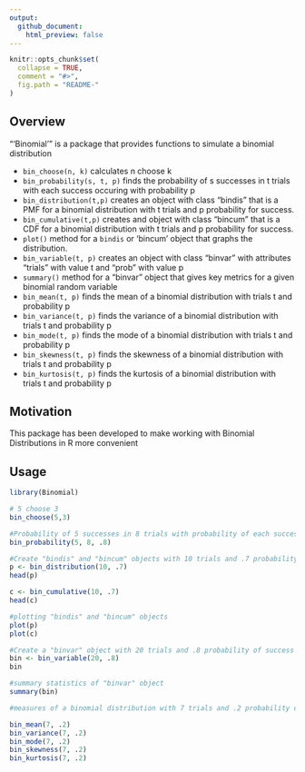 ```yaml
---
output:
  github_document:
    html_preview: false
---
```



```r
knitr::opts_chunk$set(
  collapse = TRUE,
  comment = "#>",
  fig.path = "README-"
)
```


## Overview

"'Binomial'" is a package that provides functions to simulate a binomial distribution

* `bin_choose(n, k)` calculates n choose k
* `bin_probability(s, t, p)` finds the probability of s successes in t trials with each success occuring with probability p
* `bin_distribution(t,p)` creates an object with class "bindis" that is a PMF for a binomial distribution with t trials and p probability for success.
* `bin_cumulative(t,p)` creates and object with class "bincum" that is a CDF for a binomial distribution with t trials and p probability for success.
* `plot()` method for a `bindis` or 'bincum' object that graphs the distribution.
* `bin_variable(t, p)` creates an object with class "binvar" with attributes "trials" with value t and "prob" with value p
* `summary()` method for a "binvar" object that gives key metrics for a given binomial random variable
* `bin_mean(t, p)` finds the mean of a binomial distribution with trials t and probability p
* `bin_variance(t, p)` finds the variance of a binomial distribution with trials t and probability p
* `bin_mode(t, p)` finds the mode of a binomial distribution with trials t and probability p
* `bin_skewness(t, p)` finds the skewness of a binomial distribution with trials t and probability p
* `bin_kurtosis(t, p)` finds the kurtosis of a binomial distribution with trials t and probability p


## Motivation

This package has been developed to make working with Binomial Distributions in R more convenient 


## Usage

```r
library(Binomial)

# 5 choose 3
bin_choose(5,3)

#Probability of 5 successes in 8 trials with probability of each success being .8
bin_probability(5, 8, .8)

#Create "bindis" and "bincum" objects with 10 trials and .7 probability of success
p <- bin_distribution(10, .7)
head(p)

c <- bin_cumulative(10, .7)
head(c)

#plotting "bindis" and "bincum" objects
plot(p)
plot(c)

#Create a "binvar" object with 20 trials and .8 probability of success
bin <- bin_variable(20, .8) 
bin

#summary statistics of "binvar" object
summary(bin)

#measures of a binomial distribution with 7 trials and .2 probability of success

bin_mean(7, .2)
bin_variance(7, .2)
bin_mode(7, .2)
bin_skewness(7, .2)
bin_kurtosis(7, .2)
```
